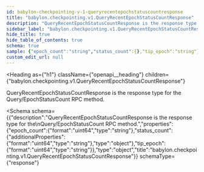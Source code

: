 ```yaml
---
id: babylon-checkpointing-v-1-queryrecentepochstatuscountresponse
title: "babylon.checkpointing.v1.QueryRecentEpochStatusCountResponse"
description: "QueryRecentEpochStatusCountResponse is the response type for the"
sidebar_label: "babylon.checkpointing.v1.QueryRecentEpochStatusCountResponse"
hide_title: true
hide_table_of_contents: true
schema: true
sample: {"epoch_count":"string","status_count":{},"tip_epoch":"string"}
custom_edit_url: null
---
```



<Heading
  as={"h1"}
  className={"openapi__heading"}
  children={"babylon.checkpointing.v1.QueryRecentEpochStatusCountResponse"}
>
</Heading>



QueryRecentEpochStatusCountResponse is the response type for the
Query/EpochStatusCount RPC method.

<Schema
  schema={{"description":"QueryRecentEpochStatusCountResponse is the response type for the\nQuery/EpochStatusCount RPC method.","properties":{"epoch_count":{"format":"uint64","type":"string"},"status_count":{"additionalProperties":{"format":"uint64","type":"string"},"type":"object"},"tip_epoch":{"format":"uint64","type":"string"}},"type":"object","title":"babylon.checkpointing.v1.QueryRecentEpochStatusCountResponse"}}
  schemaType={"response"}
>
  
</Schema>
            